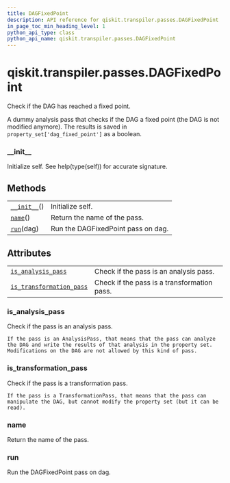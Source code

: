 ```yaml
---
title: DAGFixedPoint
description: API reference for qiskit.transpiler.passes.DAGFixedPoint
in_page_toc_min_heading_level: 1
python_api_type: class
python_api_name: qiskit.transpiler.passes.DAGFixedPoint
---
```


<span id="qiskit-transpiler-passes-dagfixedpoint" />

# qiskit.transpiler.passes.DAGFixedPoint

<Class id="qiskit.transpiler.passes.DAGFixedPoint" isDedicatedPage={true} github="https://github.com/qiskit/qiskit/tree/stable/0.16/qiskit/transpiler/passes/utils/dag_fixed_point.py" signature="DAGFixedPoint(*args, **kwargs)">
  Check if the DAG has reached a fixed point.

  A dummy analysis pass that checks if the DAG a fixed point (the DAG is not modified anymore). The results is saved in `property_set['dag_fixed_point']` as a boolean.

  ### \_\_init\_\_

  <Function id="qiskit.transpiler.passes.DAGFixedPoint.__init__" signature="__init__()">
    Initialize self. See help(type(self)) for accurate signature.
  </Function>

  ## Methods

  |                                                                                                                    |                                    |
  | ------------------------------------------------------------------------------------------------------------------ | ---------------------------------- |
  | [`__init__`](#qiskit.transpiler.passes.DAGFixedPoint.__init__ "qiskit.transpiler.passes.DAGFixedPoint.__init__")() | Initialize self.                   |
  | [`name`](#qiskit.transpiler.passes.DAGFixedPoint.name "qiskit.transpiler.passes.DAGFixedPoint.name")()             | Return the name of the pass.       |
  | [`run`](#qiskit.transpiler.passes.DAGFixedPoint.run "qiskit.transpiler.passes.DAGFixedPoint.run")(dag)             | Run the DAGFixedPoint pass on dag. |

  ## Attributes

  |                                                                                                                                                            |                                             |
  | ---------------------------------------------------------------------------------------------------------------------------------------------------------- | ------------------------------------------- |
  | [`is_analysis_pass`](#qiskit.transpiler.passes.DAGFixedPoint.is_analysis_pass "qiskit.transpiler.passes.DAGFixedPoint.is_analysis_pass")                   | Check if the pass is an analysis pass.      |
  | [`is_transformation_pass`](#qiskit.transpiler.passes.DAGFixedPoint.is_transformation_pass "qiskit.transpiler.passes.DAGFixedPoint.is_transformation_pass") | Check if the pass is a transformation pass. |

  ### is\_analysis\_pass

  <Function id="qiskit.transpiler.passes.DAGFixedPoint.is_analysis_pass" signature="property is_analysis_pass">
    Check if the pass is an analysis pass.

    If the pass is an AnalysisPass, that means that the pass can analyze the DAG and write the results of that analysis in the property set. Modifications on the DAG are not allowed by this kind of pass.
  </Function>

  ### is\_transformation\_pass

  <Function id="qiskit.transpiler.passes.DAGFixedPoint.is_transformation_pass" signature="property is_transformation_pass">
    Check if the pass is a transformation pass.

    If the pass is a TransformationPass, that means that the pass can manipulate the DAG, but cannot modify the property set (but it can be read).
  </Function>

  ### name

  <Function id="qiskit.transpiler.passes.DAGFixedPoint.name" signature="name()">
    Return the name of the pass.
  </Function>

  ### run

  <Function id="qiskit.transpiler.passes.DAGFixedPoint.run" signature="run(dag)">
    Run the DAGFixedPoint pass on dag.
  </Function>
</Class>

